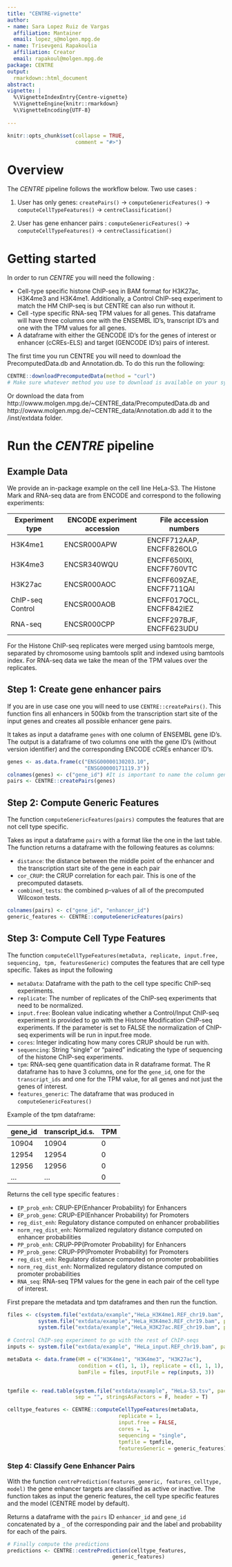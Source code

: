 ```yaml
---
title: "CENTRE-vignette"
author: 
- name: Sara Lopez Ruiz de Vargas
  affiliation: Mantainer
  email: lopez_s@molgen.mpg.de
- name: Trisevgeni Rapakoulia
  affiliation: Creator
  email: rapakoul@molgen.mpg.de
package: CENTRE
output: 
  rmarkdown::html_document
abstract: 
vignette: |
  %\VignetteIndexEntry{Centre-vignette}
  %\VignetteEngine{knitr::rmarkdown}
  %\VignetteEncoding{UTF-8}
  
---
```


```r
knitr::opts_chunk$set(collapse = TRUE,
                      comment = "#>")
```

# Overview
The *CENTRE* pipeline follows the workflow below. Two use cases :

1. User has only genes: `createPairs()` -> `computeGenericFeatures()` ->
`computeCellTypeFeatures()` -> `centreClassification()`

2. User has gene enhancer pairs : `computeGenericFeatures()` ->
 `computeCellTypeFeatures()` -> `centreClassification()`
 
# Getting started
In order to run *CENTRE* you will need the following :

- Cell-type specific histone ChIP-seq in BAM format for H3K27ac, H3K4me3 and 
H3K4me1. Additionally, a Control ChIP-seq experiment to match the HM ChIP-seq is
but CENTRE can also run without it.
- Cell -type specific RNA-seq TPM values for all genes. This dataframe will have
three columns one with the ENSEMBL ID's, transcript ID's and one with the TPM 
values for all genes.
- A dataframe with either the GENCODE ID's for the genes of interest or enhancer
(cCREs-ELS) and target (GENCODE ID's) pairs of interest.

The first time you run CENTRE you will need to download the PrecomputedData.db 
and Annotation.db. To do this run the following: 

```r
CENTRE::downloadPrecomputedData(method = "curl")
# Make sure whatever method you use to download is available on your system
```
Or download the data from http://owww.molgen.mpg.de/~CENTRE_data/PrecomputedData.db
and http://owww.molgen.mpg.de/~CENTRE_data/Annotation.db add it to the /inst/extdata folder.

# Run the *CENTRE* pipeline

## Example Data
We provide an in-package example on the cell line HeLa-S3. The Histone Mark
and RNA-seq data are from ENCODE and correspond to the following experiments:


| Experiment type| ENCODE experiment accession | File accession numbers|
|----------------|-----------------------------|-----------------------|
| H3K4me1        |ENCSR000APW| ENCFF712AAP, ENCFF826OLG|
| H3K4me3        | ENCSR340WQU|ENCFF650IXI, ENCFF760VTC |
| H3K27ac        |ENCSR000AOC | ENCFF609ZAE, ENCFF711QAI |
| ChIP-seq Control| ENCSR000AOB|ENCFF017QCL, ENCFF842IEZ|
| RNA-seq        | ENCSR000CPP |ENCFF297BJF, ENCFF623UDU


For the Histone ChIP-seq replicates were merged using bamtools merge, separated
by chromosome using bamtools split and indexed using bamtools index.
For RNA-seq data we take the mean of the TPM values over 
the replicates. 

## Step 1: Create gene enhancer pairs
If you are in use case one you will need to use `CENTRE::createPairs()`. This
function fins all enhancers in 500kb from the transcription start site of the
input genes and creates all possible enhancer gene pairs.

It takes as input a dataframe `genes` with one column of ENSEMBL gene ID's.
The output is a dataframe of two columns one with the gene ID's (without version
identifier) and the corresponding ENCODE cCREs enhancer ID's.
```r
genes <- as.data.frame(c("ENSG00000130203.10",
                         "ENSG00000171119.3"))
colnames(genes) <- c("gene_id") #It is important to name the column gene_id
pairs <- CENTRE::createPairs(genes)
```

## Step 2: Compute Generic Features
The function `computeGenericFeatures(pairs)` computes the features that are not
cell type specific.

Takes as input a dataframe `pairs` with a format like the one in the last table.
The function returns a dataframe with the following features as columns:

- `distance`: the distance between the middle point of the enhancer and the
transcription start site of the gene in each pair
- `cor_CRUP`: the CRUP correlation for each pair. This is one of the precomputed
datasets.
- `combined_tests`: the combined p-values of all of the precomputed Wilcoxon
tests.

```r
colnames(pairs) <- c("gene_id", "enhancer_id")
generic_features <- CENTRE::computeGenericFeatures(pairs)
```

## Step 3: Compute Cell Type Features
The function `computeCellTypeFeatures(metaData, replicate, input.free, sequencing, tpm, featuresGeneric)` computes the features that are cell type specific.
Takes as input the following

- `metaData`: Dataframe with the path to the cell type specific ChIP-seq
experiments.
- `replicate`: The number of replicates of the ChIP-seq experiments
that need to be normalized.
- `input.free`: Boolean value indicating whether a Control/Input ChIP-seq
experiment is provided to go with the Histone Modification ChIP-seq experiments.
If the parameter is set to FALSE the normalization of ChIP-seq experiments
will be run in input.free mode.
- `cores`: Integer indicating how many cores CRUP should be run with.
- `sequencing`: String "single" or "paired" indicating the type of sequencing of
the histone ChIP-seq experiments.
- `tpm`: RNA-seq gene quantification data in R dataframe format. The R 
dataframe has to have 3 columns, one for the `gene_id`, 
one for the `transcript_ids` and one for the TPM value, for all genes and not
just the genes of interest.
- `features_generic`: The dataframe that was produced in `computeGenericFeatures()`

Example of the tpm dataframe: 

|gene_id | transcript_id.s.| TPM|
|--------|-----------------|----|
|   10904 |           10904|   0|
|   12954|            12954|   0|
|   12956|            12956|   0|
|   ... |            ...|   0|

Returns the cell type specific features : 

- `EP_prob_enh`: CRUP-EP(Enhancer Probability) for Enhancers
- `EP_prob_gene`: CRUP-EP(Enhancer Probability) for Promoters
- `reg_dist_enh`: Regulatory distance computed on enhancer probabilities
- `norm_reg_dist_enh`: Normalized regulatory distance computed on enhancer probabilities
- `PP_prob_enh`: CRUP-PP(Promoter Probability) for Enhancers
- `PP_prob_gene`: CRUP-PP(Promoter Probability) for Promoters
- `reg_dist_enh`: Regulatory distance computed on promoter probabilities
- `norm_reg_dist_enh`: Normalized regulatory distance computed on promoter probabilities
- `RNA_seq`: RNA-seq TPM values for the gene in each pair of the cell type of interest.

First prepare the metadata and tpm dataframes and then run the function.
```r
files <- c(system.file("extdata/example","HeLa_H3K4me1.REF_chr19.bam", package = "CENTRE"),
          system.file("extdata/example","HeLa_H3K4me3.REF_chr19.bam", package = "CENTRE"),
          system.file("extdata/example","HeLa_H3K27ac.REF_chr19.bam", package = "CENTRE"))
          
# Control ChIP-seq experiment to go with the rest of ChIP-seqs
inputs <- system.file("extdata/example", "HeLa_input.REF_chr19.bam", package = "CENTRE")

metaData <- data.frame(HM = c("H3K4me1", "H3K4me3", "H3K27ac"),
                       condition = c(1, 1, 1), replicate = c(1, 1, 1),
                       bamFile = files, inputFile = rep(inputs, 3))


tpmfile <- read.table(system.file("extdata/example", "HeLa-S3.tsv", package = "CENTRE"),
                      sep = "", stringsAsFactors = F, header = T)

celltype_features <- CENTRE::computeCellTypeFeatures(metaData,
                                    replicate = 1,
                                    input.free = FALSE,
                                    cores = 1,
                                    sequencing = "single",
                                    tpmfile = tpmfile,
                                    featuresGeneric = generic_features)

```

### Step 4: Classify Gene Enhancer Pairs

With the function `centrePrediction(features_generic, features_celltype, model)`
the gene enhancer targets are classified as active or inactive.
The function takes as input the generic features, the cell type specific features
and the model (CENTRE model by default).

Returns a dataframe with the `pairs` ID `enhancer_id` and `gene_id` concatenated
by a `_` of the corresponding pair and the label and probability for each of the pairs.

```r
# Finally compute the predictions
predictions <- CENTRE::centrePrediction(celltype_features,
                                  generic_features)
```

